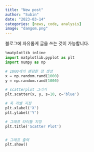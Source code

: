 ```yaml
---
title: "New post"
author: "Subin"
date: "2023-03-14"
categories: [news, code, analysis]
image: "damgom.png"
---
```


블로그에 자유롭게 글을 쓰는 것이 가능합니다.


```python
%matplotlib inline
import matplotlib.pyplot as plt
import numpy as np

# 1000개의 랜덤한 점 생성
x = np.random.rand(1000)
y = np.random.rand(1000)

# scatterplot 그리기
plt.scatter(x, y, s=10, c='blue')

# 축 라벨 지정
plt.xlabel('X')
plt.ylabel('Y')

# 그래프 타이틀 지정
plt.title('Scatter Plot')


# 그래프 출력
plt.show()
```
